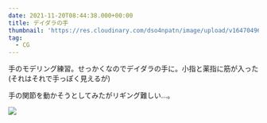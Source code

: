 ```yaml
---
date: 2021-11-20T08:44:38.000+00:00
title: デイダラの手
thumbnail: 'https://res.cloudinary.com/dso4npatn/image/upload/v1647049659/media/works/thumbnail/deidara_lkael9.png'
tag:
  - CG
---
```


手のモデリング練習。せっかくなのでデイダラの手に。小指と薬指に筋が入った(それはそれで手っぽく見えるが)

<SketchFab src="https://sketchfab.com/3d-models/deidara-hand-3feed243f8cf4a5fa1947a8fec87621d" />

手の関節を動かそうとしてみたがリギング難しい...。

![](https://res.cloudinary.com/dso4npatn/image/upload/v1647049674/media/works/insert/My-Post_l4th75.png)

